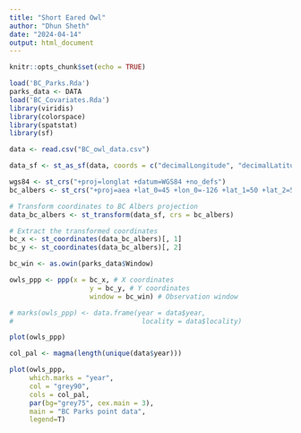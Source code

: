 ---
title: "Short Eared Owl"
author: "Dhun Sheth"
date: "2024-04-14"
output: html_document
---

```{r setup, include=FALSE}
knitr::opts_chunk$set(echo = TRUE)
```

```{r, message=FALSE, warning=FALSE}
load('BC_Parks.Rda')
parks_data <- DATA
load('BC_Covariates.Rda')
library(viridis)
library(colorspace)
library(spatstat)
library(sf)
```

```{r}
data <- read.csv("BC_owl_data.csv")

data_sf <- st_as_sf(data, coords = c("decimalLongitude", "decimalLatitude"), crs = 4326)

wgs84 <- st_crs("+proj=longlat +datum=WGS84 +no_defs")
bc_albers <- st_crs("+proj=aea +lat_0=45 +lon_0=-126 +lat_1=50 +lat_2=58.5 +x_0=1000000 +y_0=0 +datum=NAD83 +units=m +no_defs")

# Transform coordinates to BC Albers projection
data_bc_albers <- st_transform(data_sf, crs = bc_albers)

# Extract the transformed coordinates
bc_x <- st_coordinates(data_bc_albers)[, 1]
bc_y <- st_coordinates(data_bc_albers)[, 2]

bc_win <- as.owin(parks_data$Window)

owls_ppp <- ppp(x = bc_x, # X coordinates
                    y = bc_y, # Y coordinates
                    window = bc_win) # Observation window

# marks(owls_ppp) <- data.frame(year = data$year, 
#                                locality = data$locality)

plot(owls_ppp)

```

```{r}
col_pal <- magma(length(unique(data$year)))

plot(owls_ppp,
     which.marks = "year",
     col = "grey90",
     cols = col_pal,
     par(bg="grey75", cex.main = 3),
     main = "BC Parks point data",
     legend=T)
```